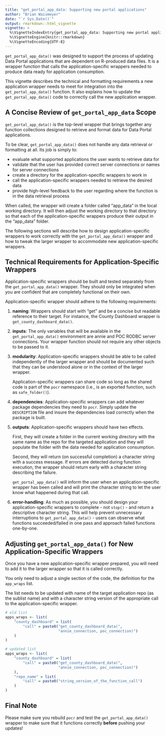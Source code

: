 ```yaml
---
title: "get_portal_app_data: Supporting new portal applications"
author: "Brian Waismeyer"
date: "`r Sys.Date()`"
output: rmarkdown::html_vignette
vignette: >
  %\VignetteIndexEntry{get_portal_app_data: Supporting new portal applications}
  %\VignetteEngine{knitr::rmarkdown}
  %\VignetteEncoding{UTF-8}
---
```


`get_portal_app_data()` was designed to support the process of updating Data 
Portal applications that are dependent on R-produced data files. It is a
wrapper function that calls the application-specific wrappers needed to produce 
data ready for application consumption.

This vignette describes the technical and formatting requirements a new
application wrapper needs to meet for integration into the 
`get_portal_app_data()` function. It also explains how to update the 
`get_portal_app_data()` code to correctly call the new application wrapper.

## A Concise Review of `get_portal_app_data` Scope
`get_portal_app_data()` is the top-level wrapper that brings together
any function collections designed to retrieve and format data for Data Portal
applications. 

To be clear, `get_portal_app_data()` does not handle any data retrieval or
formatting at all. Its job is simply to:

* evaluate what supported applications the user wants to retrieve data for 
* validate that the user has provided correct server connections or names for
  server connections
* create a directory for the application-specific wrappers to work in
* call the application-specific wrappers needed to retrieve the desired data
* provide high-level feedback to the user regarding where the function is in
  the data retrieval process

When called, the wrapper will create a folder called "app_data" in the local
working directory. It will then adjust the working directory to that directory
so that each of the application-specific wrappers produce their output in
the "app_data" folder.

The following sections will describe how to design application-specific
wrappers to work correctly with the `get_portal_app_data()` wrapper and how
to tweak the larger wrapper to accommodate new application-specific wrappers.

## Technical Requirements for Application-Specific Wrappers
Application-specific wrappers should be built and tested separately from
the `get_portal_app_data()` wrapper. They should only be integrated when you
are confident that are completely functional on their own.

Application-specific wrapper should adhere to the following requirements:

1. **naming**: Wrappers should start with "get" and be a concise but readable
    reference to their target. For instance, the County Dashboard wrapper
    is `get_county_dashboard_data()`.
    
2. **inputs**: The only variables that will be available in the 
    `get_portal_app_data()` environment are annie and POC RODBC server
    connections. Your wrapper function should not require any other objects
    to be passed to it.
    
3. **modularity**: Application-specific wrappers should be able to be called 
    independently of the larger wrapper and should be documented such that they 
    can be understood alone or in the context of the larger wrapper. 
    
    Application-specific wrappers can share code so long as the shared code
    is part of the `pocr` namespace (i.e., is an exported function, such as
    `safe_folder()`).
    
4. **dependencies**: Application-specific wrappers can add whatever package
    dependencies they need to `pocr`. Simply update the `DESCRIPTION` file
    and insure the dependencies load correctly when the package is built.
    
5. **outputs**: Application-specific wrappers should have two effects.
    
    First, they will create a folder in the current working directory with the 
    same name as the repo for the targeted application and they will populate 
    the folder with the data needed for application consumption.
    
    Second, they will return (on successful completion) a character string
    with a success message. If errors are detected during function execution,
    the wrapper should return early with a character string describing
    the failure.
    
    `get_portal_app_data()` will inform the user when an application-specific
    wrapper has been called and will print the character string to let the
    user know what happened during that call.
    
6. **error-handling**: As much as possible, you should design your
    application-specific wrappers to complete - not `stop()` - and return a 
    descriptive character string. This will help prevent unnecessary 
    interruptions to `get_portal_app_data()` - users can observe what functions 
    succeeded/failed in one pass and approach failed functions one-by-one.

## Adjusting `get_portal_app_data()` for New Application-Specific Wrappers
Once you have a new application-specific wrapper prepared, you will need
to add it to the larger wrapper so that it is called correctly.

You only need to adjust a single section of the code, the definition for the
`app_wraps` list.

The list needs to be updated with name of the target application repo (as the
sublist name) and with a character string version of the appropriate call
to the application-specific wrapper.

```r
# old list
apps_wraps <- list(
    "county_dashboard" = list(
        "call" = paste0("get_county_dashboard_data(",
                        "annie_connection, poc_connection)")
    )
)

# updated list
apps_wraps <- list(
    "county_dashboard" = list(
        "call" = paste0("get_county_dashboard_data(",
                        "annie_connection, poc_connection)")
    ),
    "repo_name" = list(
        "call" = paste0("string_version_of_the_function_call")
    )
)
```

## Final Note
Please make sure you rebuild `pocr` and test the `get_portal_app_data()`
wrapper to make sure that it functions correctly **before** pushing your
updates!